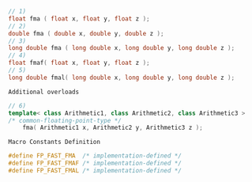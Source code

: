 ```cpp
// 1)
float fma ( float x, float y, float z );
// 2)
double fma ( double x, double y, double z );
// 3)
long double fma ( long double x, long double y, long double z );
// 4)
float fmaf( float x, float y, float z );
// 5)
long double fmal( long double x, long double y, long double z );
```

`Additional overloads`

```cpp
// 6)
template< class Arithmetic1, class Arithmetic2, class Arithmetic3 >
/* common-floating-point-type */
    fma( Arithmetic1 x, Arithmetic2 y, Arithmetic3 z );
```

`Macro Constants Definition`

```cpp
#define FP_FAST_FMA  /* implementation-defined */
#define FP_FAST_FMAF /* implementation-defined */
#define FP_FAST_FMAL /* implementation-defined */
```
